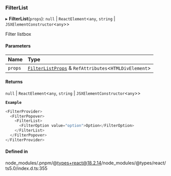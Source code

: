 ### FilterList

▸ **FilterList**(`props`): `null` \| `ReactElement`\<`any`, `string` \| `JSXElementConstructor`\<`any`\>\>

Filter listbox

#### Parameters

| Name    | Type                                                                                  |
| :------ | :------------------------------------------------------------------------------------ |
| `props` | [`FilterListProps`](modules.md#filterlistprops) & `RefAttributes`\<`HTMLDivElement`\> |

#### Returns

`null` \| `ReactElement`\<`any`, `string` \| `JSXElementConstructor`\<`any`\>\>

**`Example`**

```ts
<FilterProvider>
  <FilterPopover>
    <FilterList>
      <FilterOption value="option">Option</FilterOption>
    </FilterList>
  </FilterPopover>
</FilterProvider>
```

#### Defined in

node_modules/.pnpm/@types+react@18.2.14/node_modules/@types/react/ts5.0/index.d.ts:355
